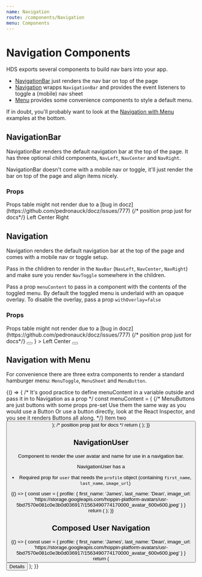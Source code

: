 ```yaml
---
name: Navigation
route: /components/Navigation
menu: Components
---
```



# Navigation Components

HDS exports several components to build nav bars into your app.

- [NavigationBar](#navigationbar) just renders the nav bar on top of the page
- [Navigation](#navigation) wrapps `NavigationBar` and provides the event listeners to toggle a (mobile) nav sheet
- [Menu](#navigaton-with-menu) provides some convenience components to style a default menu.

If in doubt, you'll probably want to look at the [Navigation with Menu](#navigaton-with-menu) examples at the bottom.

## NavigationBar

NavigationBar renders the default navigation bar at the top of the page.
It has three optional child components, `NavLeft`, `NavCenter` and `NavRight`.

NavigationBar doesn't come with a mobile nav or toggle, it'll just render the bar on top of the page and align items nicely.

### Props

<Props of={NavigationBar} />
Props table might not render due to a [bug in docz](https://github.com/pedronauck/docz/issues/777)

<Playground>
  {/* position prop just for docs*/}
  <NavigationBar position="absolute">
    <NavLeft>Left</NavLeft>
    <NavCenter>Center</NavCenter>
    <NavRight>Right</NavRight>
  </NavigationBar>
</Playground>

## Navigation

Navigation renders the default navigation bar at the top of the page and comes with a mobile nav or toggle setup.

Pass in the chlidren to render in the `NavBar` (`NavLeft`, `NavCenter`, `NavRight`) and make sure you render `NavToggle` somewhere in the children.

Pass a prop `menuContent` to pass in a component with the contents of the toggled menu.
By default the toggled menu is underlaid with an opaque overlay. To disable the overlay, pass a prop `withOverlay=false`

### Props

<Props of={Navigation} />
Props table might not render due to a [bug in docz](https://github.com/pedronauck/docz/issues/777)

<Playground>
  {/* position prop just for docs*/}
  <Navigation
    position="absolute"
    menuContent={
      <Box
        width="80%"
        height="100%"
        bg="danger.light"
        position="absolute"
        right={0}
        padding="large"
      >
        <NavToggle>
          <Button
            variant="subtle"
            context="whiteout"
            padding={['xsmall', null, 'small']}
          >
            <FiX />
          </Button>
        </NavToggle>
      </Box>
    }
  >
    <NavLeft>Left</NavLeft>
    <NavCenter>Center</NavCenter>
    <NavRight>
      <NavToggle>
        <Button variant="subtle">
          <FiMenu />
        </Button>
      </NavToggle>
    </NavRight>
  </Navigation>
</Playground>

## Navigation with Menu

For convenience there are three extra components to render a standard hamburger menu: `MenuToggle`, `MenuSheet` and `MenuButton`.

<Playground>
  {() => {
    /*
    It's good practice to define menuContent in a variable outside
    and pass it in to Navigation as a prop
    */
    const menuContent = (<MenuSheet>
    {/*
      MenuButtons are just buttons with some props pre-set
      Use them the same way as you would use a Button
      Or use a button directly, look at the React Inspector,
      and you see it renders Buttons all along.
      */}
      <MenuButton children="Item one" />
      <MenuButton>Item two</MenuButton>
      <Button
        variant="subtle"
        context="whiteout"
        size="large"
        children="Item three"
        paddingLeft={0}
      />
    </MenuSheet>);
    /* position prop just for docs */
    return (
      <Navigation menuContent={menuContent} position="absolute">
        <NavLeft>
          <LogoResponsive />
        </NavLeft>
        <NavRight>
          <MenuToggle />
        </NavRight>
      </Navigation>
    );
  }}
</Playground>

## NavigationUser

Component to render the user avatar and name for use in a navigation bar.

NavigationUser has a
- Required prop for `user` that needs the `profile` object (containing `first_name`, `last_name`, `image_url`)

<Playground>
  {() => {
    const user = {
      profile: {
        first_name: 'James',
        last_name: 'Dean',
        image_url: 'https://storage.googleapis.com/hoppin-platform-avatars/usr-5bd7570e081c0e3b0d036917/1563490774170000_avatar_600x600.jpeg'
      }
    }
    return (
      <NavigationUser user={user} />
    );
  }}
</Playground>

## Composed User Navigation

<Playground>
  {() => {
    const user = {
      profile: {
        first_name: 'James',
        last_name: 'Dean',
        image_url: 'https://storage.googleapis.com/hoppin-platform-avatars/usr-5bd7570e081c0e3b0d036917/1563490774170000_avatar_600x600.jpeg'
      }
    }
    return (
      <Box>
        <NavigationBar position="absolute" display="flex">
          <NavLeft>
            <NavigationUser user={user} />
          </NavLeft>
          <NavRight>
          <Button variant="outline">
            <FiChevronUp size={12} /> Details
          </Button>
          </NavRight>
        </NavigationBar>
      </Box>
    );
  }}
</Playground>
